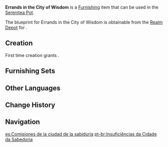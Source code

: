 {{Furnishing Infobox
|id             = 370732
|image          = Item Errands in the City of Wisdom.png
|category       = Building
|subcategory    = Sumeru
|quality        = 4
|adeptal_energy = 90
|load           = 485
|reduced_load   = 266
|description    = A structure of compact design that is at once economical with space and possesses terrific functions to sustain a single individual over long periods of time. Such is why the [[Adventurers' Guild]] chose it to serve as [[Katheryne]]'s office.<br />For Adventurers traveling through [[Sumeru City]], the taverns, cafés, and smithies might all blur together, but the house belonging to the Adventurers' Guild will always remain familiar. This little building, after all, is where they pick up their quests and collect their rewards.
|mention        = Katheryne
|blueprint      = Realm Depot
|source1        = 
}}
'''Errands in the City of Wisdom''' is a [[Furnishing]] item that can be used in the [[Serenitea Pot]].

The blueprint for Errands in the City of Wisdom is obtainable from the [[Realm Depot]] for {{Item|Realm Currency|24|x=240}}.

==Creation==
First time creation grants {{Item|Trust|24|x=90}}.
{{Recipe
|type = Creation
|time = 16h
|Adhigama Wood = 12
|White Iron Chunk = 6
|sort = Adhigama Wood;White Iron Chunk
}}

==Furnishing Sets==
{{Craft Usage}}

==Other Languages==
{{Other Languages
|default_hidden = 1
|en      = Errands in the City of Wisdom
|zhs     = 「智慧之城的差事」
|zhs_rm  = "Zhìhuì zhī Chéng de Chāishì"
|zht     = 「智慧之城的差事」
|zht_rm  = "Zhìhuì zhī Chéng de Chāishì"
|ja      = 「知恵の都の勤め」
|ja_rm   = "Chie no Miyako no Tsutome"{{Assumed}}
|ko      = 「지혜의 성의 심부름」
|ko_rm   = "Jihye-ui Seong-ui Simbureum"
|es      = Comisiones de la ciudad de la sabiduría
|fr      = «&nbsp;Commission de la cité de la sagesse&nbsp;»
|ru      = Поручения города мудрости
|th      = "งานจิปาถะของเมืองแห่งปัญญา"
|th_rm   = 
|vi      = Việc Vặt Của Thành Phố Trí Tuệ
|de      = „Besorgungen in der Stadt der Weisheit“
|id      = Tugas Kota Kebijaksanaan
|pt      = Insuficiências da Cidade da Sabedoria
|tr      = Bilgelik Şehrindeki İşler
|it      = Faccende nella Città della Saggezza
}}

==Change History==
{{Change History|3.3}}

==Navigation==
{{Furnishing Navbox|exterior}}

[[es:Comisiones de la ciudad de la sabiduría]]
[[pt-br:Insuficiências da Cidade da Sabedoria]]